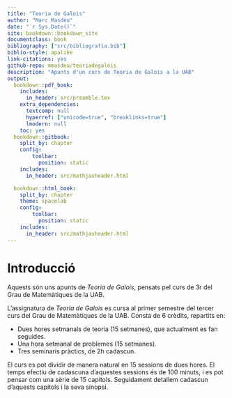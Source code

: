 ```yaml
---
title: "Teoria de Galois"
author: "Marc Masdeu"
date: "`r Sys.Date()`"
site: bookdown::bookdown_site
documentclass: book
bibliography: ["src/bibliografia.bib"]
biblio-style: apalike
link-citations: yes
github-repo: mmasdeu/teoriadegalois
description: "Apunts d'un curs de Teoria de Galois a la UAB"
output:
  bookdown::pdf_book:
    includes:
      in_header: src/preamble.tex
    extra_dependencies:
      textcomp: null
      hyperref: ["unicode=true", "breaklinks=true"]
      lmodern: null
    toc: yes
  bookdown::gitbook:
    split_by: chapter
    config:
        toolbar:
          position: static
    includes:
      in_header: src/mathjaxheader.html

  bookdown::html_book:
    split_by: chapter
    theme: spacelab
    config:
        toolbar:
          position: static
    includes:
      in_header: src/mathjaxheader.html
---
```

# Introducció {-}

Aquests són uns apunts de *Teoria de Galois*, pensats pel curs de 3r del Grau de Matemàtiques de la UAB.

L'assignatura de *Teoria de Galois* es cursa al primer semestre del tercer curs del Grau de Matemàtiques de la UAB. Consta de 6 crèdits, repartits en:

- Dues hores setmanals de teoria (15 setmanes), que actualment es fan seguides.
- Una hora setmanal de problemes (15 setmanes).
- Tres seminaris pràctics, de 2h cadascun.

El curs es pot dividir de manera natural en 15 sessions de dues hores. El temps efectiu de cadascuna d'aquestes sessions és de 100 minuts, i es pot pensar com una sèrie de 15 capítols. Seguidament detallem cadascun d'aquests capítols i la seva sinopsi.
